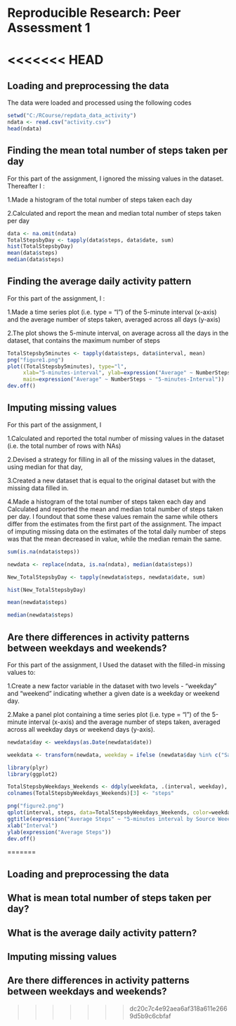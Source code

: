 # Reproducible Research: Peer Assessment 1
<<<<<<< HEAD
=========================================================


## Loading and preprocessing the data 
The data were loaded and processed using the following codes
```r
setwd("C:/RCourse/repdata_data_activity")
ndata <- read.csv("activity.csv")
head(ndata)

```
## Finding the mean total number of steps taken per day

For this part of the assignment, I ignored the missing values in the dataset. Thereafter I :

1.Made a histogram of the total number of steps taken each day


2.Calculated and report the mean and median total number of steps taken per day

```r
data <- na.omit(ndata)
TotalStepsbyDay <- tapply(data$steps, data$date, sum)
hist(TotalStepsbyDay)
mean(data$steps)
median(data$steps)
```

## Finding the average daily activity pattern

For this part of the assignment, I :

1.Made a time series plot (i.e. type = "l") of the 5-minute interval (x-axis) and the average number of steps taken, averaged across all days (y-axis)


2.The plot shows the 5-minute interval, on average across all the days in the dataset, that contains the maximum number of steps

```r

TotalStepsby5minutes <- tapply(data$steps, data$interval, mean)
png("figure1.png")
plot((TotalStepsby5minutes), type="l",
     xlab="5-minutes-interval", ylab=expression("Average" ~ NumberSteps),
     main=expression("Average" ~ NumberSteps ~ "5-minutes-Interval"))
dev.off()
```

## Imputing missing values

For this part of the assignment, I

1.Calculated and reported the total number of missing values in the dataset (i.e. the total number of rows with NAs)


2.Devised a strategy for filling in all of the missing values in the dataset, using median for that day, 

3.Created a new dataset that is equal to the original dataset but with the missing data filled in.


4.Made a histogram of the total number of steps taken each day and Calculated and reported the mean and median total number of steps taken per day. I foundout that some these values remain the same while others differ from the estimates from the first part of the assignment. The impact of imputing missing data on the estimates of the total daily number of steps was that the mean decreased in value, while the median remain the same.

```r
sum(is.na(ndata$steps)) 

newdata <- replace(ndata, is.na(ndata), median(data$steps)) 

New_TotalStepsbyDay <- tapply(newdata$steps, newdata$date, sum)

hist(New_TotalStepsbyDay)

mean(newdata$steps)

median(newdata$steps)
```

## Are there differences in activity patterns between weekdays and weekends?

For this part of the assignment, I Used the dataset with the filled-in missing values to:

1.Create a new factor variable in the dataset with two levels - "weekday" and "weekend" indicating whether a given date is a weekday or weekend day.


2.Make a panel plot containing a time series plot (i.e. type = "l") of the 5-minute interval (x-axis) and the average number of steps taken, averaged across all weekday days or weekend days (y-axis).

```r
newdata$day <- weekdays(as.Date(newdata$date))

weekdata <- transform(newdata, weekday = ifelse (newdata$day %in% c("Saturday", "Sunday"), "Weekend", "Weekday"))

library(plyr)
library(ggplot2)

TotalStepsbyWeekdays_Weekends <- ddply(weekdata, .(interval, weekday), function(x) mean(x$steps))
colnames(TotalStepsbyWeekdays_Weekends)[3] <- "steps"

png("figure2.png")
qplot(interval, steps, data=TotalStepsbyWeekdays_Weekends, color=weekday, geom="line") 
ggtitle(expression("Average Steps" ~ "5-minutes interval by Source Weeekdays and Weekends")) 
xlab("Interval") 
ylab(expression("Average Steps"))
dev.off()
```


=======


## Loading and preprocessing the data



## What is mean total number of steps taken per day?



## What is the average daily activity pattern?



## Imputing missing values



## Are there differences in activity patterns between weekdays and weekends?
>>>>>>> dc20c7c4e92aea6af318a611e2669d5b9c6cbfaf
